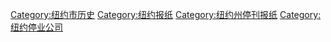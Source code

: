 [[Category:纽约市历史|Category:纽约市历史]]
[[Category:纽约报纸|Category:纽约报纸]]
[[Category:纽约州停刊报纸|Category:纽约州停刊报纸]]
[[Category:纽约停业公司|Category:纽约停业公司]]